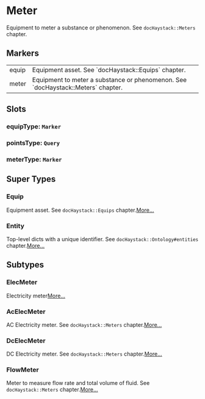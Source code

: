 # Meter
Equipment to meter a substance or phenomenon.
See `docHaystack::Meters` chapter.
## Markers
<table>
<tbody>
<tr>
<td className='p-2 align-top'><span className='bg-sky-200 rounded-md px-3 py-1 text-sky-700 block font-semibold text-center text-sm'>equip </span></td>
<td className='p-2 align-top'>Equipment asset. See `docHaystack::Equips` chapter.</td>
</tr>
<tr>
<td className='p-2 align-top'><span className='bg-sky-200 rounded-md px-3 py-1 text-sky-700 block font-semibold text-center text-sm'>meter </span></td>
<td className='p-2 align-top'>Equipment to meter a substance or phenomenon. See `docHaystack::Meters` chapter.</td>
</tr>
</tbody>
</table>

## Slots

### equipType: `Marker`

### pointsType: `Query`

### meterType: `Marker`


## Super Types
### Equip
Equipment asset.
See `docHaystack::Equips` chapter.[More...](./Equip)

### Entity
Top-level dicts with a unique identifier.
See `docHaystack::Ontology#entities` chapter.[More...](./Entity)


## Subtypes
### ElecMeter
Electricity meter[More...](./ElecMeter)
### AcElecMeter
AC Electricity meter.
See `docHaystack::Meters` chapter.[More...](./AcElecMeter)
### DcElecMeter
DC Electricity meter.
See `docHaystack::Meters` chapter.[More...](./DcElecMeter)
### FlowMeter
Meter to measure flow rate and total volume of fluid.
See `docHaystack::Meters` chapter.[More...](./FlowMeter)
